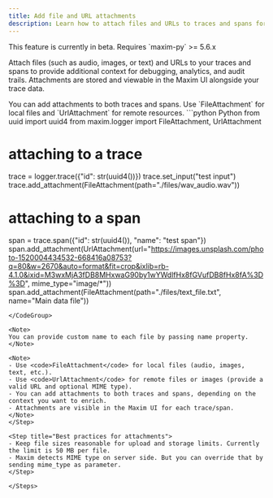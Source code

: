 ```yaml
---
title: Add file and URL attachments
description: Learn how to attach files and URLs to traces and spans for richer observability in Maxim.
---
```


<Warning>
This feature is currently in beta. Requires `maxim-py` >= 5.6.x
</Warning>

Attach files (such as audio, images, or text) and URLs to your traces and spans to provide additional context for debugging, analytics, and audit trails. Attachments are stored and viewable in the Maxim UI alongside your trace data.

<div className="w-full flex justify-end -mb-11">
  <LanguageSwitcher />
</div>

<Steps>

<Step title="Add file and URL attachments to a trace or span">
You can add attachments to both traces and spans. Use `FileAttachment` for local files and `UrlAttachment` for remote resources.

<CodeGroup>
```python Python
from uuid import uuid4
from maxim.logger import FileAttachment, UrlAttachment

# attaching to a trace
trace = logger.trace({"id": str(uuid4())})
trace.set_input("test input")
trace.add_attachment(FileAttachment(path="./files/wav_audio.wav"))

# attaching to a span
span = trace.span({"id": str(uuid4()), "name": "test span"})
span.add_attachment(UrlAttachment(url="https://images.unsplash.com/photo-1520004434532-668416a08753?q=80&w=2670&auto=format&fit=crop&ixlib=rb-4.1.0&ixid=M3wxMjA3fDB8MHxwaG90by1wYWdlfHx8fGVufDB8fHx8fA%3D%3D", mime_type="image/*"))
span.add_attachment(FileAttachment(path="./files/text_file.txt", name="Main data file"))
```
</CodeGroup>

<Note>
You can provide custom name to each file by passing name property.
</Note>

<Note>
- Use <code>FileAttachment</code> for local files (audio, images, text, etc.).
- Use <code>UrlAttachment</code> for remote files or images (provide a valid URL and optional MIME type).
- You can add attachments to both traces and spans, depending on the context you want to enrich.
- Attachments are visible in the Maxim UI for each trace/span.
</Note>
</Step>

<Step title="Best practices for attachments">
- Keep file sizes reasonable for upload and storage limits. Currently the limit is 50 MB per file.
- Maxim detects MIME type on server side. But you can override that by sending mime_type as parameter.
</Step>

</Steps>